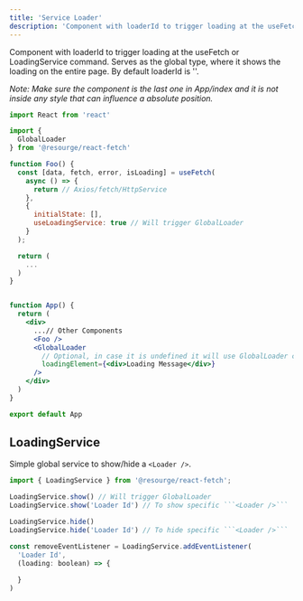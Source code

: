 ---
title: 'Service Loader'
description: 'Component with loaderId to trigger loading at the useFetch or LoadingService command. Serves as the global type, where it shows the loading on the entire page. By default loaderId is "".'
---


Component with loaderId to trigger loading at the useFetch or LoadingService command.
Serves as the global type, where it shows the loading on the entire page.
By default loaderId is ''.

_Note: Make sure the component is the last one in App/index and it is not inside any style that can influence a absolute position._

```jsx
import React from 'react'

import {
  GlobalLoader
} from '@resourge/react-fetch'

function Foo() {
  const [data, fetch, error, isLoading] = useFetch(
    async () => {
      return // Axios/fetch/HttpService
    }, 
    {
      initialState: [],
	  useLoadingService: true // Will trigger GlobalLoader
    }
  );

  return (
	...
  )
}


function App() {
  return (
	<div>
	  ...// Other Components
	  <Foo />
	  <GlobalLoader
	    // Optional, in case it is undefined it will use GlobalLoader component.
	    loadingElement={<div>Loading Message</div>}
	  />
	</div>
  )
}

export default App
```

## LoadingService

Simple global service to show/hide a ```<Loader />```.

```jsx
import { LoadingService } from '@resourge/react-fetch';

LoadingService.show() // Will trigger GlobalLoader
LoadingService.show('Loader Id') // To show specific ```<Loader />```

LoadingService.hide()
LoadingService.hide('Loader Id') // To hide specific ```<Loader />```

const removeEventListener = LoadingService.addEventListener(
  'Loader Id',
  (loading: boolean) => {
  
  }
)
```